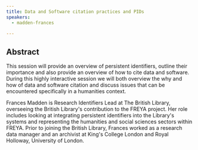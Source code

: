 ```yaml
---
title: Data and Software citation practices and PIDs
speakers:
  - madden-frances

---
```

## Abstract

This session will provide an overview of persistent identifiers, outline their importance and also provide an overview of how to cite data and software. During this highly interactive session we will both overview the why and how of data and software citation and discuss issues that can be encountered specifically in a humanities context.

<YouTube
  id="rloVDjE-PO4"
  caption="Frances Madden - Data and Software Citation Practices and PIDs"
/>

<Download url="downloads/3.1 Madden.pdf" />

<Speakers>

<Speaker speaker="madden-frances">

Frances Madden is Research Identifiers Lead at The British Library, overseeing the British Library's contribution to the FREYA project. Her role includes looking at integrating persistent identifiers into the Library's systems and representing the humanities and social sciences sectors within FREYA. Prior to joining the British Library, Frances worked as a research data manager and an archivist at King's College London and Royal Holloway, University of London.

</Speaker>

</Speakers>
